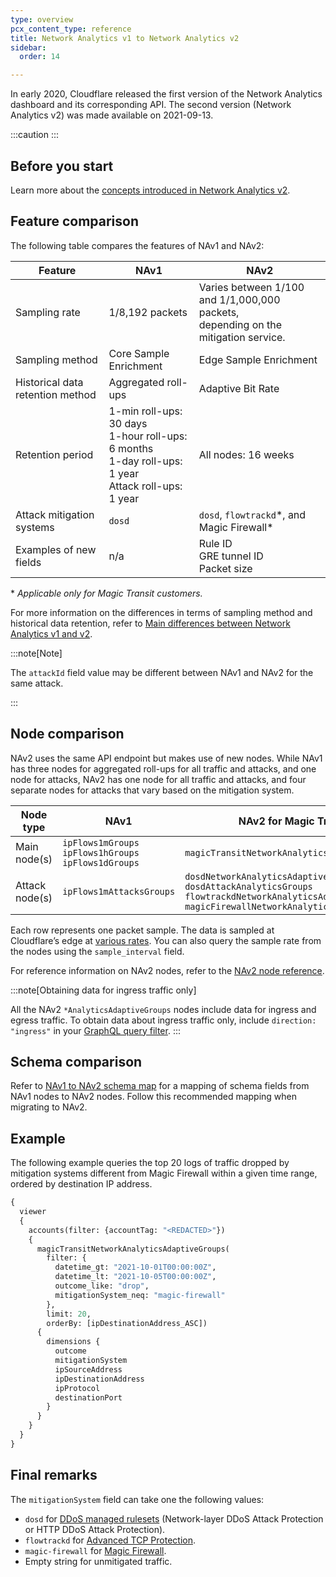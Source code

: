 ```yaml
---
type: overview
pcx_content_type: reference
title: Network Analytics v1 to Network Analytics v2
sidebar:
  order: 14

---
```



In early 2020, Cloudflare released the first version of the Network Analytics dashboard and its corresponding API. The second version (Network Analytics v2) was made available on 2021-09-13.

:::caution
 <Render file="network-analytics-v1-deprecation" /> 
:::

## Before you start

Learn more about the [concepts introduced in Network Analytics v2](/analytics/network-analytics/understand/concepts/).

## Feature comparison

The following table compares the features of NAv1 and NAv2:



| Feature                          | NAv1                                                                                                         | NAv2                                                                                    |
| -------------------------------- | ------------------------------------------------------------------------------------------------------------ | --------------------------------------------------------------------------------------- |
| Sampling rate                    | 1/8,192 packets                                                                                              | Varies between 1/100 and 1/1,000,000 packets,<br/> depending on the mitigation service. |
| Sampling method                  | Core Sample Enrichment                                                                                       | Edge Sample Enrichment                                                                  |
| Historical data retention method | Aggregated roll-ups                                                                                          | Adaptive Bit Rate                                                                       |
| Retention period                 | 1-min roll-ups: 30 days<br/>1-hour roll-ups: 6 months<br/>1-day roll-ups: 1 year<br/>Attack roll-ups: 1 year | All nodes: 16 weeks                                                                     |
| Attack mitigation systems        | `dosd`                                                                                                       | `dosd`, `flowtrackd`\*, and Magic Firewall\*                                            |
| Examples of new fields           | n/a                                                                                                          | Rule ID<br/>GRE tunnel ID<br/>Packet size                                               |



\* *Applicable only for Magic Transit customers.*

For more information on the differences in terms of sampling method and historical data retention, refer to [Main differences between Network Analytics v1 and v2](/analytics/graphql-api/migration-guides/network-analytics-v2/differences/).

:::note[Note]


The `attackId` field value may be different between NAv1 and NAv2 for the same attack.


:::

## Node comparison

NAv2 uses the same API endpoint but makes use of new nodes. While NAv1 has three nodes for aggregated roll-ups for all traffic and attacks, and one node for attacks, NAv2 has one node for all traffic and attacks, and four separate nodes for attacks that vary based on the mitigation system.



| Node type      | NAv1                                                          | NAv2 for Magic Transit                                                                                                                                                   | NAv2 for Spectrum                                                     |
| -------------- | ------------------------------------------------------------- | ------------------------------------------------------------------------------------------------------------------------------------------------------------------------ | --------------------------------------------------------------------- |
| Main node(s)   | `ipFlows1mGroups`<br/>`ipFlows1hGroups`<br/>`ipFlows1dGroups` | `magicTransitNetworkAnalyticsAdaptiveGroups`                                                                                                                             | `spectrumNetworkAnalyticsAdaptiveGroups`                              |
| Attack node(s) | `ipFlows1mAttacksGroups`                                      | `dosdNetworkAnalyticsAdaptiveGroups`<br/> `dosdAttackAnalyticsGroups`<br/> `flowtrackdNetworkAnalyticsAdaptiveGroups`<br/> `magicFirewallNetworkAnalyticsAdaptiveGroups` | `dosdNetworkAnalyticsAdaptiveGroups`<br/> `dosdAttackAnalyticsGroups` |



Each row represents one packet sample. The data is sampled at Cloudflare’s edge at [various rates](/analytics/graphql-api/migration-guides/network-analytics-v2/node-reference/). You can also query the sample rate from the nodes using the `sample_interval` field.

For reference information on NAv2 nodes, refer to the [NAv2 node reference](/analytics/graphql-api/migration-guides/network-analytics-v2/node-reference/).

:::note[Obtaining data for ingress traffic only]

All the NAv2 `*AnalyticsAdaptiveGroups` nodes include data for ingress and egress traffic. To obtain data about ingress traffic only, include `direction: "ingress"` in your [GraphQL query filter](/analytics/graphql-api/features/filtering/). 
:::

## Schema comparison

Refer to [NAv1 to NAv2 schema map](/analytics/graphql-api/migration-guides/network-analytics-v2/schema-map/) for a mapping of schema fields from NAv1 nodes to NAv2 nodes. Follow this recommended mapping when migrating to NAv2.

## Example

The following example queries the top 20 logs of traffic dropped by mitigation systems different from Magic Firewall within a given time range, ordered by destination IP address.

```graphql
{
  viewer
  {
    accounts(filter: {accountTag: "<REDACTED>"})
    {
      magicTransitNetworkAnalyticsAdaptiveGroups(
        filter: {
          datetime_gt: "2021-10-01T00:00:00Z",
          datetime_lt: "2021-10-05T00:00:00Z",
          outcome_like: "drop",
          mitigationSystem_neq: "magic-firewall"
        },
        limit: 20,
        orderBy: [ipDestinationAddress_ASC])
      {
        dimensions {
          outcome
          mitigationSystem
          ipSourceAddress
          ipDestinationAddress
          ipProtocol
          destinationPort
        }
      }
    }
  }
}
```

## Final remarks

The `mitigationSystem` field can take one the following values:

* `dosd` for [DDoS managed rulesets](/ddos-protection/managed-rulesets/) (Network-layer DDoS Attack Protection or HTTP DDoS Attack Protection).
* `flowtrackd` for [Advanced TCP Protection](/ddos-protection/tcp-protection/).
* `magic-firewall` for [Magic Firewall](/magic-firewall/).
* Empty string for unmitigated traffic.
